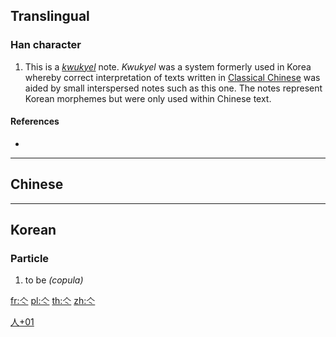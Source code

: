 {{character info/new}}
==Translingual==

===Han character===
{{Han char|rn=9|rad=人|as=01|sn=3|four=|canj=OI,XXOI|ids=⿱𠆢丶}}

# This is a ''[[kwukyel]]'' note. ''Kwukyel'' was a system formerly used in Korea whereby correct interpretation of texts written in [[w:Classical Chinese|Classical Chinese]] was aided by small interspersed notes such as this one. The notes represent Korean morphemes but were only used within Chinese text.

====References====
* {{Han ref|kx=0091.051|dkj=01416|dj=0192.051|hdz=10103.021|uh=4EBD|ud=20157}}

----

==Chinese==
{{zh-see|亼|v}}

----

==Korean==

===Particle===
{{ko-pos|particle|hangeul=[[라]]|y=la|rv=ra|mr=ra}}

# to be ''(copula)''

[[Category:Korean-only CJKV Characters|人+01]]

[[fr:亽]]
[[pl:亽]]
[[th:亽]]
[[zh:亽]]